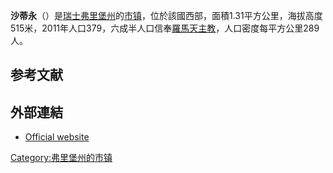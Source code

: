 {{noteTA|G1=瑞士地名}}
{{Infobox Switzerland municipality}}
'''沙蒂永'''（{{IPA-fr|ʃatijɔ̃|-|Fr-Paris--Châtillon.ogg}}）是[[瑞士|瑞士]][[弗里堡州|弗里堡州]]的[[市镇_(瑞士)|市镇]]，位於該國西部，面積1.31平方公里，海拔高度515米，2011年人口379，六成半人口信奉[[羅馬天主教|羅馬天主教]]，人口密度每平方公里289人。

== 参考文献 ==
{{Reflist}}

==外部連結==
* [http://www.chatillon-broye.ch Official website] {{Wayback|url=http://www.chatillon-broye.ch/ |date=20110706223228 }} {{fr icon}}

{{Switzerland-geo-stub}}
[[Category:弗里堡州的市镇|Category:弗里堡州的市镇]]